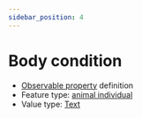 ```yaml
---
sidebar_position: 4
---
```



# Body condition

- [Observable property](/viewers/dawe-vocabs?uri=https://linked.data.gov.au/def/test/dawe-cv/a0bf61f1-56fa-4653-8f68-be2f732357c8) definition
- Feature type: [animal individual](http://linked.data.gov.au/def/tern-cv/ecb855ed-50e1-4299-8491-861759ef40b7)
- Value type: [Text](https://w3id.org/tern/ontologies/tern/Text)


<Example protocolModule="vertebrate-identify" observableProperty="https://linked.data.gov.au/def/test/dawe-cv/a0bf61f1-56fa-4653-8f68-be2f732357c8" />
